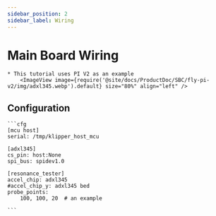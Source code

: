 ```yaml
---
sidebar_position: 2
sidebar_label: Wiring
---
```





# Main Board Wiring

    * This tutorial uses PI V2 as an example
        <ImageView image={require('@site/docs/ProductDoc/SBC/fly-pi-v2/img/adxl345.webp').default} size="80%" align="left" />

## Configuration

    ```cfg
    [mcu host]
    serial: /tmp/klipper_host_mcu

    [adxl345]
    cs_pin: host:None
    spi_bus: spidev1.0

    [resonance_tester]
    accel_chip: adxl345
    #accel_chip_y: adxl345 bed
    probe_points:
        100, 100, 20  # an example

    ```